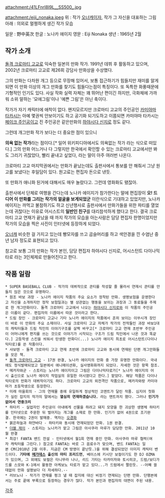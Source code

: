 attachment:/41LFnrl8I9L__SS500_.jpg

attachment:/eiji_nonaka.jpeg
위 : 작가 [[오너캐]]이자, 작가 그 자신을 대표하는 그림
아래 : 의외로 멀쩡하게 생긴 작가 모습 

일문 : 野中英次 
한글 : 노나카 에이지
영문 : Eiji Nonaka
생년 : 1965년 2월

== 작가 소개 ==
[[돌격 크로마티 고교]]로 익숙한 일본의 만화 작가. 1991년 데뷔 후 활동하고 있으며, 2002년 크로마티 고교로 제26회 강담사 만화상을 수상했다. 

그의 만화는 다차원 개그 등으로 무장해 있어서, 보통 접근하기가 힘들지만 재미를 알게되면 이 만화 이상의 개그 만화를 찾기도 힘들다는점이 특징이다.
또 독특한 화풍때문에 기형적인 인기도 있다. 사실 작화 실력 자체는 꽤 뛰어난 편이긴 하지만, 극화체에 가까워 소위 말하는 '모에그림'이나 '예쁜 그림'은 아닌 축이다.

작가가 자기 캐릭터에 애착이 없다. 왠지모르지만 크로마티 고교의 주인공인 [[카미야마 타카시]]는 아예 몇권씩 안보이기도 하고 공기화 되기도하고 이쯤되면 카미야마 타카시는 [[페이크 주인공]]이고 진 주인공은 같은만화의 [[하야시다 신지로]] 정도 같다.

그런데 개그만화 작가 보다는 더 중요한 점이 있으니

'''의욕 없는 작가'''라는 점이다.[* 일어 위키피디아에서도 의욕없는 작가 라는 식으로 떠있다.] 그의 만화 어느거나 다 그렇지만 한국에서 확인할 수 있는 크로마티 고교에서만 봐도 그리기 귀찮았다, 빨리 끝내고 싶었다, 라는 말이 아주 여러번 나온다.

크로마티 고교 마지막권에서는 만화가 끝났는데도 출판사에서 통보를 안 해줘서 그냥 원고를 보냈다는 후일담이 있다. 원고료는 편집자 돈으로 낸듯. 

또 만화가 애니화 된거에 대해서도 매우 놀랐다고. 그런데 영화화도 됐잖아.

출판사에서 단체로 여행을 간다는데 노나카 에이지가 참가한다는 말에 편집장이 '''오! 드디어 이 만화를 그리는 작가의 얼굴을 보게되었군''' 이란식으로 기대하고 있었지만, 노나카 에이지는 까먹고 불참하기도 하고 신년행사로 출판사에서 만화가들을 위한 파티를 열었는데 귀찮다는 이유로 어시스트의 '''일반인 친구'''를 대리참석하게 했다고 한다. 결국 크로마티 고교 연재가 끝났을 때 까지 작가의 모습을 아는사람은 담당 편집자 한명이었지만 작가의 모습을 찍은 사진이 인터넷에 등장하게 되었다.

[[오너캐]] 비슷한 걸 가지고 있는데 빵모자를 쓰고 곱슬머리를 하고 색안경을 낀 수염난 중년 남자 정도로 표현되고 있다. 

참고로 보통 그의 만화는 작가 본인, 담당 편집자 하야시다 신지로, 어시스턴트 다이나믹타로 라는 3인체제로 만들어진다고 한다.

== 작품 일람 ==
 * SUPER BASEBALL CLUB - 작가의 데뷔작으로 콘티를 작성할 줄 몰라서 연재시 콘티를 만들지 읺은 것으로 유명하다. 
 * 원조 바보 과장 - 노나카 에이지 작품의 주요 요소가 정착된 만화. 생명보험을 운영한다고 자신을 소개하지만 정작 보험일과는 별 상관없는 행동을 보이는 과장과 그 동료들을 주제로 한 개그만화이다. 돌격 크로마티 고교에서 나오는 [[하야시다 신지로]]와 이 작품의 주인공은 이름이 같다. 편집자의 이름에서 따온 것이라고 한다.
 * 드림 장인 - 크로마티 고교나 기타 노나카 에이지의 작품에서 흔히 보이는 이쑤시개 장인이 바로 이 만화의 주요 소재이다. 사실 크로마티 고교 자체가 작가의 전작들인 과장 바보1대의 캐릭터들과 드림 직인의 이야기구조를 살짝 바꾸고[* 크로마티 고교 연재 초반부 주인공이 어머니에게 편지를 쓰는 것으로 이야기가 시작되는 구조가 드림 직인에서 나온 것과 똑같다.] 고등학생 스킨을 씌워서 탄생한 만화다(...) 노나카 에이지 최초로 어시스턴트(다이나믹타로)를 쓴 작품이다.
 * 샤보텐 - 돌격 크로마티 고교 연재 초반에 크로마티 고교와 동시에 연재된 단편 개그만화들을 모은 책.
 * [[돌격 크로마티 고교]] - 17권 완결, 노나카 에이지의 만화 중 가장 유명한 만화이다. 국내에도 정식발매되었고 일본에서 애니메이션화, 실사영화화까지 되었다. 자세한 것은 항목 참조.
 * 메카자와군 - 스토리는 노나카 에이지이고 그림은 다이나믹타로가[* 노나카 에이지의 어시 출신으로 노나카 에이지 작업실의 유일한 어시였다고 한다.] 맡았다. 해당 작품은 다이나믹타로의 만화가 데뷔작이기도 하다. 크로마티 고교의 외전격인 작품으로, 메카자와랑 카미야마가 초등학생으로 등장한다.
 * 미래 마을회의 - 그의 연재물 중에 유일하게 정상적인 코맨트가 달린 작품. 심지어 첫화가 실린 잡지의 작가의 말에서는 '''열심히 연재하겠습니다.''' 라는 맨트까지 했다. 그러나 '''인기가 없어서 연중크리''' 
 * 하타키 - 실업자인 주인공이 아내에게 선물을 하려고 돼지 모양을 한 괴상한 생명체 하타키를 인터넷으로 주문한 뒤 벌어지는 개그를 소재로 한 만화. 인기가 없어 4권으로 조기완결. 한국에는 2권이 발매중. 역자는 [[오경화]]
 * 붉은하늘과 하얀바다 - 하타키와 동시에 연재되었던 만화. 1권 완결.
 * [[더블 제이]] - 스토리는 노나카가 맡고 그림은 아사쿠라 마루가 담당한 만화. 2011년 10월 완결
 * 최강! FANTA 밴드 전설 - 인터넷에서 월1회 연재 중인 만화. 아사쿠라 마루 협력(여자 캐릭터를 그린다.) 참고로 FANTA는 바로 그 음료수가 맞으며, 밴드 FANTA는 일본 CM(2010년 2월 이후. 지금은 CM 방영이 끝난듯.)을 위해 결성되었던 이미지 캐릭터 밴드이다. '''기타에 [[메가데스]] 출신의 마티 프리드먼''', 베이스에 키시단 보컬이기도 한 DJ OZMA가 있으며, 그 외에도 보컬은 타니무라 나나, 리드 기타는 타카미자와 토시히코, 드럼/보디가드를 스모와 K-1에서 활동한 아케보노 타로가 맡고 있다...가 드럼에서 짤린듯. --어째 쓸데없이 만화 설명보다 더 자세하다.--
 * 러브노나 - 작가가 연재를 펑크 낼 때 잡지에 대신 비정기 연재되는 단편 만화. 단행본에서는 주로 끝에 부록으로 등장하는 경우가 많다. 작가 본인과 편집자의 대면이 주된 내용.

[[각주]]
